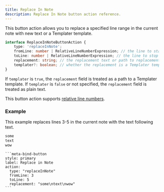 ```yaml
---
title: Replace In Note
description: Replace In Note button action reference.
---
```


This button action allows you to replace a specified line range in the current note with new text or a Templater template.

```ts
interface ReplaceInNoteButtonAction {
	type: 'replaceInNote';
	fromLine: number | RelativeLineNumberExpression; // the line to start replacing from
	toLine: number | RelativeLineNumberExpression; // the line to stop replacing at
	replacement: string; // the replacement text or path to replacement Templater template
	templater?: boolean; // whether the replacement is a Templater template
}
```

If `templater` is `true`, the `replacement` field is treated as a path to a Templater template.
If `templater` is `false` or not specified, the `replacement` field is treated as plain text.

This button action supports [relative line numbers](/obsidian-meta-bind-plugin-docs/guides/buttons/#relative-line-numbers).

### Example

This example replaces lines 3-5 in the current note with the text following text.

```markdown
some
text
wow
```

````custom_markdown {5-8}
```meta-bind-button
style: primary
label: Replace in Note
action:
  type: "replaceInNote"
  fromLine: 3
  toLine: 5
  replacement: "some\ntext\nwow"
```
````
